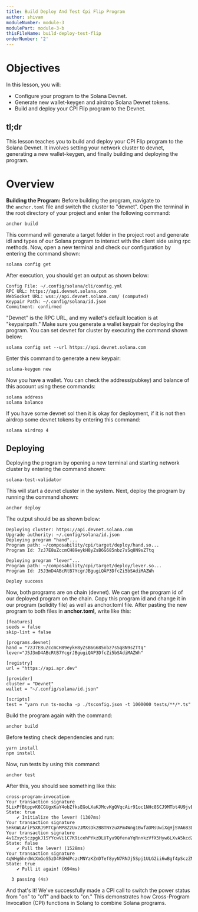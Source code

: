 ```yaml
---
title: Build Deploy And Test Cpi Flip Program
author: shivam
moduleNumber: module-3
modulePart: module-3-b
thisFileName: build-deploy-test-flip
orderNumber: '2'
---
```


# Objectives

In this lesson, you will:

- Configure your program to the Solana Devnet.
- Generate new wallet-keygen and airdrop Solana Devnet tokens.
- Build and deploy your CPI Flip program to the Devnet.

## tl;dr

This lesson teaches you to build and deploy your CPI Flip program to the Solana Devnet. It involves setting your network cluster to devnet, generating a new wallet-keygen, and finally building and deploying the program.

# Overview

**Building the Program:** Before building the program, navigate to the `anchor.toml` file and switch the cluster to "devnet". Open the terminal in the root directory of your project and enter the following command:

```
anchor build

```

This command will generate a target folder in the project root and generate idl and types of our Solana program to interact with the client side using rpc methods. Now, open a new terminal and check our configuration by entering the command shown:

```
solana config get

```

After execution, you should get an output as shown below:

```
Config File: ~/.config/solana/cli/config.yml
RPC URL: https://api.devnet.solana.com
WebSocket URL: wss://api.devnet.solana.com/ (computed)
Keypair Path: ~/.config/solana/id.json
Commitment: confirmed

```

"Devnet" is the RPC URL, and my wallet's default location is at "keypairpath." Make sure you generate a wallet keypair for deploying the program. You can set devnet for cluster by executing the command shown below:

```
solana config set --url https://api.devnet.solana.com

```

Enter this command to generate a new keypair:

```
solana-keygen new

```

Now you have a wallet. You can check the address(pubkey) and balance of this account using these commands:

```
solana address
solana balance

```

If you have some devnet sol then it is okay for deployment, if it is not then airdrop some devnet tokens by entering this command:

```
solana airdrop 4

```

## Deploying

Deploying the program by opening a new terminal and starting network cluster by entering the command shown:

```
solana-test-validator

```

This will start a devnet cluster in the system. Next, deploy the program by running the command shown:

```
anchor deploy

```

The output should be as shown below:

```
Deploying cluster: https://api.devnet.solana.com
Upgrade authority: ~/.config/solana/id.json
Deploying program "hand"...
Program path: ~/composability/cpi/target/deploy/hand.so...
Program Id: 7zJ7E8uZccmCH89eykH8yZsB6G685nbz7sSq8N9sZTtq

Deploying program "lever"...
Program path: ~/composability/cpi/target/deploy/lever.so...
Program Id: J5J3mD4ABcRtB7YcgrJBgugiQAP3DfcZi5bSAdiMAZWh

Deploy success

```

Now, both programs are on chain (devnet). We can get the program id of our deployed program on the chain. Copy this program id and change it in our program (solidity file) as well as anchor.toml file. After pasting the new program to both files in **anchor.toml,** write like this:

```
[features]
seeds = false
skip-lint = false

[programs.devnet]
hand = "7zJ7E8uZccmCH89eykH8yZsB6G685nbz7sSq8N9sZTtq"
lever="J5J3mD4ABcRtB7YcgrJBgugiQAP3DfcZi5bSAdiMAZWh"

[registry]
url = "https://api.apr.dev"

[provider]
cluster = "Devnet"
wallet = "~/.config/solana/id.json"

[scripts]
test = "yarn run ts-mocha -p ./tsconfig.json -t 1000000 tests/**/*.ts"

```

Build the program again with the command:

```
anchor build

```

Before testing check dependencies and run:

```
yarn install
npm install

```

Now, run tests by using this command:

```
anchor test

```

After this, you should see something like this:

```
cross-program-invocation
Your transaction signature 5LixPfBtppvK6CGUgxKaY4obZfksEGoLXaKJMcvKgQVqcAir91oc1NHc8SCJ9MTbt4U9jvBHgQJPEQxwgkbqSXQv
State: true
    ✔ Initialize the lever! (1307ms)
Your transaction signature 5HkGWLAriP5XRJ9MTCpnMP8ZzUx2JMXsDk2B8TNYzuXPm4Wng1BwfaDMsUwiXqHjSVA683DA9YWuWVUKNvN4hyDV
Your transaction signature 4v1Zxyc5czpgkJ1SYYcwVi1C7K9icehPYkzDLUTyu9QfenaYqRnnkzVfX5Hyw6LXvA5kcdZEaiDsVx6o1hyNJx6x
State: false
    ✔ Pull the lever! (1528ms)
Your transaction signature 4qWHg6hrdWcXmGoS5zD4RGHdPczcMNYzKZnDTef8yyN7RNJj5Spj1ULG2ii6wBgf4pSczZNd3bApxedDQCKhSFhW
State: true
    ✔ Pull it again! (694ms)

  3 passing (4s)

```

And that's it! We've successfully made a CPI call to switch the power status from "on" to "off" and back to "on." This demonstrates how Cross-Program Invocation (CPI) functions in Solang to combine Solana programs.